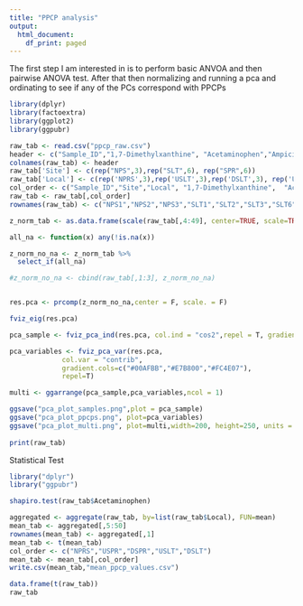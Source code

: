---
title: "PPCP analysis"
output:
  html_document:
    df_print: paged
---

The first step I am interested in is to perform basic ANVOA and then pairwise ANOVA test.
After that then normalizing and running a pca and ordinating to see if any of the PCs correspond with PPCPs

```{r message=FALSE, warning=FALSE}
library(dplyr)
library(factoextra)
library(ggplot2)
library(ggpubr)

raw_tab <- read.csv("ppcp_raw.csv")
header <- c("Sample_ID","1,7-Dimethylxanthine",	"Acetaminophen","Ampicillin","Azithromycin","Caffeine","Carbamazepine",	"Cefotaxime",	"Ciprofloxacin",	"Clarithromycin",	"Clinafloxacin",	"Codeine",	"Cotinine",	"Dehydronifedipine",	"Digoxigenin",	"Digoxin",	"Diltiazem","Diphenhydramine"	,"Enrofloxacin"	,"Erythromycin",	"Flumequine",	"Fluoxetine",	"Lincomycin",	"Lomefloxicin",	"Miconazole",	"Norfloxacin", "Norgestimate",	"Ofloxacin",	"Ormetoprim",	"Oxacillin",	"Penicillin-G",	"Penicillin-V",	"Penillic_Acid","Phenazone","Roxithromycin","Sarafloxacin",	"Sucralose",	"Sulfachlorpyridazine",	"Sulfadiazine",	"Sulfamerazine",	"Sulfamethazine",	"Sulfamethiazole",	"Sulfamethoxazole",	"Sulfanilamide", "Sulfathiazole",	"Thiabendazole", "Trimethoprim")
colnames(raw_tab) <- header
raw_tab['Site'] <- c(rep("NPS",3),rep("SLT",6), rep("SPR",6))
raw_tab['Local'] <- c(rep('NPRS',3),rep('USLT',3),rep('DSLT',3), rep('USPR',3),rep('DSPR',3))
col_order <- c("Sample_ID","Site","Local", "1,7-Dimethylxanthine",	"Acetaminophen","Ampicillin","Azithromycin","Caffeine","Carbamazepine",	"Cefotaxime",	"Ciprofloxacin",	"Clarithromycin",	"Clinafloxacin",	"Codeine",	"Cotinine",	"Dehydronifedipine",	"Digoxigenin",	"Digoxin",	"Diltiazem","Diphenhydramine"	,"Enrofloxacin"	,"Erythromycin",	"Flumequine",	"Fluoxetine",	"Lincomycin",	"Lomefloxicin",	"Miconazole",	"Norfloxacin", "Norgestimate",	"Ofloxacin",	"Ormetoprim",	"Oxacillin",	"Penicillin-G",	"Penicillin-V",	"Penillic_Acid","Phenazone","Roxithromycin","Sarafloxacin",	"Sucralose",	"Sulfachlorpyridazine",	"Sulfadiazine",	"Sulfamerazine",	"Sulfamethazine",	"Sulfamethiazole",	"Sulfamethoxazole",	"Sulfanilamide", "Sulfathiazole",	"Thiabendazole", "Trimethoprim")
raw_tab <- raw_tab[,col_order]
rownames(raw_tab) <- c("NPS1","NPS2","NPS3","SLT1","SLT2","SLT3","SLT6","SLT7","SLT8","SPR1","SPR2","SPR3","SPR6","SPR7","SPR8")

z_norm_tab <- as.data.frame(scale(raw_tab[,4:49], center=TRUE, scale=TRUE))

all_na <- function(x) any(!is.na(x))

z_norm_no_na <- z_norm_tab %>% 
  select_if(all_na) 

#z_norm_no_na <- cbind(raw_tab[,1:3], z_norm_no_na)


res.pca <- prcomp(z_norm_no_na,center = F, scale. = F)

fviz_eig(res.pca)

pca_sample <- fviz_pca_ind(res.pca, col.ind = "cos2",repel = T, gradient.cols=c("#00AFBB","#E7B800","#FC4E07"))

pca_variables <- fviz_pca_var(res.pca,
             col.var = "contrib",
             gradient.cols=c("#00AFBB","#E7B800","#FC4E07"),
             repel=T)

multi <- ggarrange(pca_sample,pca_variables,ncol = 1)

ggsave("pca_plot_samples.png",plot = pca_sample)
ggsave("pca_plot_ppcps.png", plot=pca_variables)
ggsave("pca_plot_multi.png", plot=multi,width=200, height=250, units = "mm")
 
print(raw_tab)
```

Statistical Test
```{r}
library("dplyr")
library("ggpubr")

shapiro.test(raw_tab$Acetaminophen)

```

```{r}
aggregated <- aggregate(raw_tab, by=list(raw_tab$Local), FUN=mean)
mean_tab <- aggregated[,5:50]
rownames(mean_tab) <- aggregated[,1]
mean_tab <- t(mean_tab)
col_order <- c("NPRS","USPR","DSPR","USLT","DSLT")
mean_tab <- mean_tab[,col_order]
write.csv(mean_tab,"mean_ppcp_values.csv")

data.frame(t(raw_tab))
raw_tab

```
